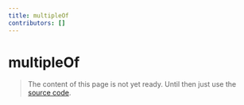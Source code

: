 ```yaml
---
title: multipleOf
contributors: []
---
```


# multipleOf

> The content of this page is not yet ready. Until then just use the [source code](https://github.com/fabian-hiller/valibot/blob/main/library/src/validations/multipleOf/multipleOf.ts).
